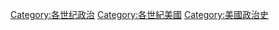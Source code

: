 [[Category:各世纪政治|Category:各世纪政治]]
[[Category:各世紀美國|Category:各世紀美國]]
[[Category:美國政治史|Category:美國政治史]]